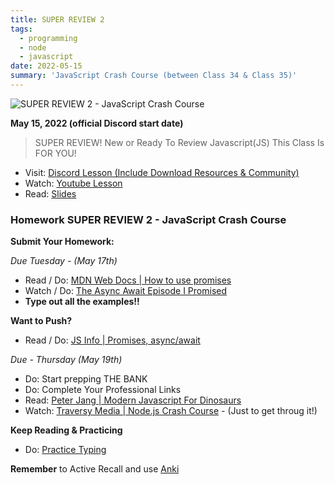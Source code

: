 ```yaml
---
title: SUPER REVIEW 2
tags:
  - programming
  - node
  - javascript
date: 2022-05-15
summary: 'JavaScript Crash Course (between Class 34 & Class 35)'
---
```


![SUPER REVIEW 2 - JavaScript Crash Course](https://cdn.hashnode.com/res/hashnode/image/upload/v1676713182389/dYGkmhMYW.png?auto=compress)

**May 15, 2022 (official Discord start date)**

> SUPER REVIEW! New or Ready To Review Javascript(JS) This Class Is FOR YOU!

- Visit: [Discord Lesson (Include Download Resources & Community)](https://discord.com/channels/735923219315425401/738891289071714388/975440415929036800)
- Watch: [Youtube Lesson](https://youtu.be/1sRJYuaqoiI)
- Read: [Slides](https://slides.com/leonnoel/js-super-review)

### Homework SUPER REVIEW 2 - JavaScript Crash Course

**Submit Your Homework:**

_Due Tuesday - (May 17th)_

- Read / Do: [MDN Web Docs | How to use promises](https://developer.mozilla.org/en-US/docs/Learn/JavaScript/Asynchronous/Async_await)
- Watch / Do: [The Async Await Episode I Promised](https://youtu.be/vn3tm0quoqE)
- **Type out all the examples!!**

**Want to Push?**

- Read / Do: [JS Info | Promises, async/await](https://javascript.info/async)

_Due - Thursday (May 19th)_

- Do: Start prepping THE BANK
- Do: Complete Your Professional Links
- Read: [Peter Jang | Modern Javascript For Dinosaurs](https://medium.com/the-node-js-collection/modern-javascript-explained-for-dinosaurs-f695e9747b70)
- Watch: [Traversy Media | Node.js Crash Course](https://youtu.be/fBNz5xF-Kx4) - (Just to get throug it!)

**Keep Reading & Practicing**

- Do: [Practice Typing](https://www.keybr.com/)

**Remember** to Active Recall and use [Anki](https://apps.ankiweb.net/)
